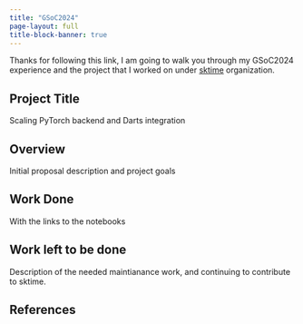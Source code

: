 ```yaml
---
title: "GSoC2024"
page-layout: full
title-block-banner: true
---
```

Thanks for following this link, I am going to walk you through my GSoC2024 experience and the project that I worked on under [sktime]() organization.

## Project Title

Scaling PyTorch backend and Darts integration

## Overview

Initial proposal description and project goals

## Work Done

With the links to the notebooks

## Work left to be done

Description of the needed maintianance work, and continuing to contribute to sktime.

## References
